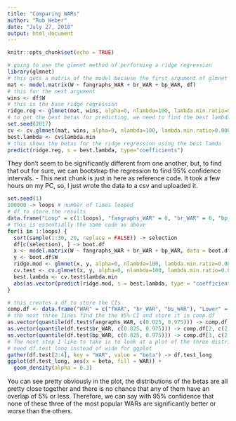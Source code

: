 ```yaml
---
title: "Comparing WARs"
author: "Rob Weber"
date: "July 27, 2018"
output: html_document
---
```


```r
knitr::opts_chunk$set(echo = TRUE)
```

```r
# going to use the glmnet method of performing a ridge regression
library(glmnet)
# this gets a matrix of the model because the first argument of glmnet requires a matrix
mat <- model.matrix(W ~ fangraphs_WAR + br_WAR + bp_WAR, df)
# this for the next argument
wins <- df$W
# this is the base ridge regression
ridge.reg <- glmnet(mat, wins, alpha=0, nlambda=100, lambda.min.ratio=0.0001)
# to get the best betas for predicting, we need to find the best lambda for doing so
set.seed(2017)
cv <- cv.glmnet(mat, wins, alpha=0, nlambda=100, lambda.min.ratio=0.0001)
best.lambda <- cv$lambda.min
# this shows the betas for the ridge regression using the best lamda 
predict(ridge.reg, s = best.lambda, type="coefficients")
```

They don't seem to be significantly different from one another, but, to find that out for sure, we can bootstrap the regression to find 95% confidence intervals.
- This next chunk is just in here as reference code. It took a few hours on my PC, so, I just wrote the data to a csv and uploaded it.
```r
set.seed(1)
100000 -> loops # number of times looped
# df to store the results
data.frame("Loop" = c(1:loops), "fangraphs_WAR" = 0, "br_WAR" = 0, "bp_WAR" = 0) -> df.test 
# this is essentially the same code as above
for(i in 1:loops) {
  sort(sample(1:30, 20, replace = FALSE)) -> selection
  df[c(selection), ] -> boot.df
  x <- model.matrix(W ~ fangraphs_WAR + br_WAR + bp_WAR, data = boot.df)
  y <- boot.df$W
  ridge.mod <- glmnet(x, y, alpha=0, nlambda=100, lambda.min.ratio=0.0001)
  cv.test <- cv.glmnet(x, y, alpha=0, nlambda=100, lambda.min.ratio=0.0001, grouped = F)
  best.lambda <- cv.test$lambda.min
  abs(as.vector(predict(ridge.mod, s = best.lambda, type = "coefficients"))[3:5]) -> df.test[i, 2:4]
}
```

```r
# this creates a df to store the CIs
comp.df <- data.frame("WAR" = c("fWAR", "br_WAR", "bs_WAR"), "Lower" = 0, "Upper" = 0)
# the next three lines find the the 95% CI and store it in comp.df
as.vector(quantile(df.test$fangraphs_WAR, c(0.025, 0.975))) -> comp.df[1, c(2, 3)]
as.vector(quantile(df.test$br_WAR, c(0.025, 0.975))) -> comp.df[2, c(2, 3)]
as.vector(quantile(df.test$bp_WAR, c(0.025, 0.975))) -> comp.df[3, c(2, 3)]
# The next step I like to take is to look at a plot of the three distributions of betas
# need df.test long instead of wide for ggplot
gather(df.test[2:4], key = "WAR", value = "beta") -> df.test_long
ggplot(df.test_long, aes(x = beta, fill = WAR)) +
  geom_density(alpha = 0.3)
```
You can see pretty obviously in the plot, the distributions of the betas are all pretty close together and there is no chance that any of them have an overlap of 5% or less. Therefore, we can say with 95% confidence that none of these three of the most popular WARs are significantly better or worse than the others.

